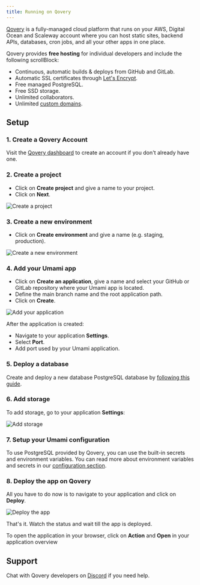 ```yaml
---
title: Running on Qovery
---
```


[Qovery](https://www.qovery.com) is a fully-managed cloud platform that runs on your AWS, Digital Ocean and Scaleway account where you can host static sites, backend APIs, databases, cron jobs, and all your other apps in one place.

Qovery provides **free hosting** for individual developers and include the following scrollBlock:

- Continuous, automatic builds & deploys from GitHub and GitLab.
- Automatic SSL certificates through [Let's Encrypt](https://letsencrypt.org).
- Free managed PostgreSQL.
- Free SSD storage.
- Unlimited collaborators.
- Unlimited [custom domains](https://hub.qovery.com/docs/using-qovery/configuration/application/#domains).

## Setup

### 1. Create a Qovery Account

Visit the [Qovery dashboard](https://start.qovery.com) to create an account if you don't already have one.

### 2. Create a project

- Click on **Create project** and give a name to your project.
- Click on **Next**.

![Create a project](https://hub.qovery.com/img/heroku/heroku-2.png)

### 3. Create a new environment

- Click on **Create environment** and give a name (e.g. staging, production).

![Create a new environment](https://hub.qovery.com/img/heroku/heroku-3.png)

### 4. Add your Umami app

- Click on **Create an application**, give a name and select your GitHub or GitLab repository where your Umami app is located.
- Define the main branch name and the root application path.
- Click on **Create**.

![Add your application](https://hub.qovery.com/img/rust/rust.png)

After the application is created:

- Navigate to your application **Settings**.
- Select **Port**.
- Add port used by your Umami application.

### 5. Deploy a database

Create and deploy a new database PostgreSQL database by [following this guide](https://hub.qovery.com/guides/getting-started/create-a-database).

### 6. Add storage

To add storage, go to your application **Settings**:

![Add storage](https://hub.qovery.com/img/add-storage.png)

### 7. Setup your Umami configuration

To use PostgreSQL provided by Qovery, you can use the built-in secrets and environment variables. You can read more about environment variables and secrets in our [configuration section](https://hub.qovery.com/docs/using-qovery/configuration/environment-variable/).

### 8. Deploy the app on Qovery

All you have to do now is to navigate to your application and click on **Deploy**.

![Deploy the app](https://hub.qovery.com/img/heroku/heroku-1.png)

That's it. Watch the status and wait till the app is deployed.

To open the application in your browser, click on **Action** and **Open** in your application overview

## Support

Chat with Qovery developers on [Discord](https://discord.qovery.com) if you need help.
